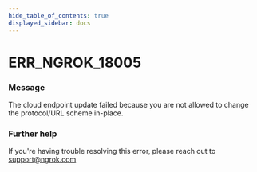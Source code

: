 ```yaml
---
hide_table_of_contents: true
displayed_sidebar: docs
---
```



# ERR_NGROK_18005

### Message
The cloud endpoint update failed because you are not allowed to change the protocol/URL scheme in-place.

<ErrorDetails error='err_ngrok_18005' />


### Further help
If you're having trouble resolving this error, please reach out to [support@ngrok.com](mailto:support@ngrok.com?subject=Help%20with%20ERR_NGROK_18005)

